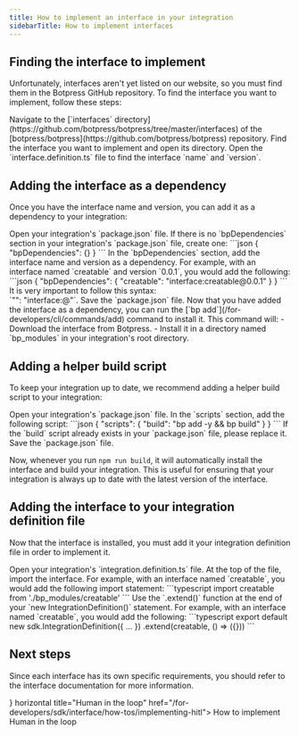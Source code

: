 ```yaml
---
title: How to implement an interface in your integration
sidebarTitle: How to implement interfaces
---
```



## Finding the interface to implement

Unfortunately, interfaces aren't yet listed on our website, so you must find them in the Botpress GitHub repository. To find the interface you want to implement, follow these steps:

<Steps>
  <Step title="Open the interfaces directory">
    Navigate to the [`interfaces` directory](https://github.com/botpress/botpress/tree/master/interfaces) of the [botpress/botpress](https://github.com/botpress/botpress) repository.
  </Step>
  <Step title="Find the interface">
    Find the interface you want to implement and open its directory.
  </Step>
  <Step title="Find the name and version">
    Open the `interface.definition.ts` file to find the interface `name` and `version`.
  </Step>
</Steps>

## Adding the interface as a dependency

Once you have the interface name and version, you can add it as a dependency to your integration:

<Steps>
  <Step title="Open the package.json file">
    Open your integration's `package.json` file.
  </Step>
  <Step title="Add the bpDependencies section">
    If there is no `bpDependencies` section in your integration's `package.json` file, create one:
    ```json
    {
      "bpDependencies": {}
    }
    ```
  </Step>
  <Step title="Add the interface as a dependency">
    In the `bpDependencies` section, add the interface name and version as a dependency. For example, with an interface named `creatable` and version `0.0.1`, you would add the following:
    ```json
    {
      "bpDependencies": {
        "creatable": "interface:creatable@0.0.1"
      }
    }
    ```
    <Warning>
    It is very important to follow this syntax: <br/>
    `"<interface-name>": "interface:<interface-name>@<version>"`.
    </Warning>
  </Step>
  <Step title="Save the package.json file">
    Save the `package.json` file.
  </Step>
  <Step title="Install the interface">
  Now that you have added the interface as a dependency, you can run the [`bp add`](/for-developers/cli/commands/add) command to install it. This command will:
  - Download the interface from Botpress.
  - Install it in a directory named `bp_modules` in your integration's root directory.
  </Step>
</Steps>

## Adding a helper build script

To keep your integration up to date, we recommend adding a helper build script to your integration:

<Steps>
  <Step title="Open the package.json file">
    Open your integration's `package.json` file.
  </Step>
  <Step title="Add the build script">
    In the `scripts` section, add the following script:
    ```json
    {
      "scripts": {
        "build": "bp add -y && bp build"
      }
    }
    ```
    <Note>
    If the `build` script already exists in your `package.json` file, please replace it.
    </Note>
  </Step>
  <Step title="Save the package.json file">
    Save the `package.json` file.
  </Step>
</Steps>

Now, whenever you run `npm run build`, it will automatically install the interface and build your integration. This is useful for ensuring that your integration is always up to date with the latest version of the interface.

## Adding the interface to your integration definition file

Now that the interface is installed, you must add it your integration definition file in order to implement it.

<Steps>
  <Step title="Open the integration.definition.ts file">
    Open your integration's `integration.definition.ts` file.
  </Step>
  <Step title="Import the interface">
    At the top of the file, import the interface. For example, with an interface named `creatable`, you would add the following import statement:
    ```typescript
    import creatable from './bp_modules/creatable'
    ```
  </Step>
  <Step title="Extend your definition">
  Use the `.extend()` function at the end of your `new IntegrationDefinition()` statement. For example, with an interface named `creatable`, you would add the following:
  ```typescript
  export default new sdk.IntegrationDefinition({
    ...
  })
    .extend(creatable, () => ({}))
  ```
  </Step>
</Steps>

## Next steps

Since each interface has its own specific requirements, you should refer to the interface documentation for more information.

<CardGroup Cols={2}>
  <Card icon={<HitlIcon/>} horizontal title="Human in the loop" href="/for-developers/sdk/interface/how-tos/implementing-hitl">
  How to implement Human in the loop
  </Card>
</CardGroup>
